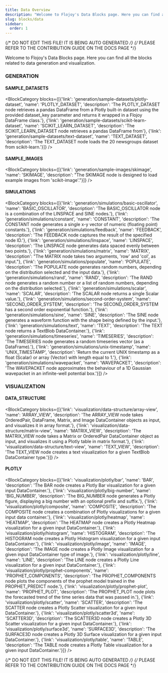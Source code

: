 ```yaml
---
title: Data Overview
description: "Welcome to Flojoy's Data Blocks page. Here you can find all the blocks related to data generation and visualization."
slug: blocks/data
sidebar:
  order: 1
---
```


{/* DO NOT EDIT THIS FILE! IT IS BEING AUTO GENERATED */}
{/* PLEASE REFER TO THE CONTRIBUTION GUIDE ON THE DOCS PAGE */}


Welcome to Flojoy's Data Blocks page. Here you can find all the blocks related to data generation and visualization.

### GENERATION
#### SAMPLE_DATASETS
<BlockCategory blocks={[{'link': 'generation/sample-datasets/plotly-dataset', 'name': 'PLOTLY_DATASET', 'description': 'The PLOTLY_DATASET node retrieves a pandas DataFrame from a Plotly built-in dataset using the provided dataset_key parameter and returns it wrapped in a Flojoy DataFrame class.'}, {'link': 'generation/sample-datasets/scikit-learn-dataset', 'name': 'SCIKIT_LEARN_DATASET', 'description': 'The SCIKIT_LEARN_DATASET node retrieves a pandas DataFrame from'}, {'link': 'generation/sample-datasets/text-dataset', 'name': 'TEXT_DATASET', 'description': 'The TEXT_DATASET node loads the 20 newsgroups dataset from scikit-learn.'}]} />

#### SAMPLE_IMAGES
<BlockCategory blocks={[{'link': 'generation/sample-images/skimage', 'name': 'SKIMAGE', 'description': "The SKIMAGE node is designed to load example images from 'scikit-image'."}]} />

#### SIMULATIONS
<BlockCategory blocks={[{'link': 'generation/simulations/basic-oscillator', 'name': 'BASIC_OSCILLATOR', 'description': 'The BASIC_OSCILLATOR node is a combination of the LINSPACE and SINE nodes.'}, {'link': 'generation/simulations/constant', 'name': 'CONSTANT', 'description': 'The CONSTANT node generates a single x-y vector of numeric (floating point) constants.'}, {'link': 'generation/simulations/feedback', 'name': 'FEEDBACK', 'description': 'The FEEDBACK node captures the result of the specified node ID.'}, {'link': 'generation/simulations/linspace', 'name': 'LINSPACE', 'description': 'The LINSPACE node generates data spaced evenly between two points.'}, {'link': 'generation/simulations/matrix', 'name': 'MATRIX', 'description': "The MATRIX node takes two arguments, 'row' and 'col', as input."}, {'link': 'generation/simulations/populate', 'name': 'POPULATE', 'description': 'The POPULATE node generates random numbers, depending on the distribution selected and the input data.'}, {'link': 'generation/simulations/rand', 'name': 'RAND', 'description': 'The RAND node generates a random number or a list of random numbers, depending on the distribution selected.'}, {'link': 'generation/simulations/scalar', 'name': 'SCALAR', 'description': 'The SCALAR node returns a single Scalar value.'}, {'link': 'generation/simulations/second-order-system', 'name': 'SECOND_ORDER_SYSTEM', 'description': 'The SECOND_ORDER_SYSTEM has a second order exponential function.'}, {'link': 'generation/simulations/sine', 'name': 'SINE', 'description': 'The SINE node generates a waveform function with the shape being defined by the input.'}, {'link': 'generation/simulations/text', 'name': 'TEXT', 'description': 'The TEXT node returns a TextBlob DataContainer.'}, {'link': 'generation/simulations/timeseries', 'name': 'TIMESERIES', 'description': 'The TIMESERIES node generates a random timeseries vector (as a DataFrame).'}, {'link': 'generation/simulations/unix-timestamp', 'name': 'UNIX_TIMESTAMP', 'description': 'Return the current UNIX timestamp as a float (Scalar) or array (Vector) with length equal to 1.'}, {'link': 'generation/simulations/wavepacket', 'name': 'WAVEPACKET', 'description': 'The WAVEPACKET node approximates the behaviour of a 1D Gaussian wavepacket in an infinite-well potential box.'}]} />


### VISUALIZATION
#### DATA_STRUCTURE
<BlockCategory blocks={[{'link': 'visualization/data-structure/array-view', 'name': 'ARRAY_VIEW', 'description': 'The ARRAY_VIEW node takes OrderedPair, DataFrame, Matrix, and Image DataContainer objects as input, and visualizes it in array format.'}, {'link': 'visualization/data-structure/matrix-view', 'name': 'MATRIX_VIEW', 'description': 'The MATRIX_VIEW node takes a Matrix or OrderedPair DataContainer object as input, and visualizes it using a Plotly table in matrix format.'}, {'link': 'visualization/data-structure/text-view', 'name': 'TEXT_VIEW', 'description': 'The TEXT_VIEW node creates a text visualization for a given TextBlob DataContainer type.'}]} />

#### PLOTLY
<BlockCategory blocks={[{'link': 'visualization/plotly/bar', 'name': 'BAR', 'description': 'The BAR node creates a Plotly Bar visualization for a given input DataContainer.'}, {'link': 'visualization/plotly/big-number', 'name': 'BIG_NUMBER', 'description': 'The BIG_NUMBER node generates a Plotly figure, displaying a big number with an optional prefix and suffix.'}, {'link': 'visualization/plotly/composite', 'name': 'COMPOSITE', 'description': 'The COMPOSITE node creates a combination of Plotly visualizations for a given input data container.'}, {'link': 'visualization/plotly/heatmap', 'name': 'HEATMAP', 'description': 'The HEATMAP node creates a Plotly Heatmap visualization for a given input DataContainer.'}, {'link': 'visualization/plotly/histogram', 'name': 'HISTOGRAM', 'description': 'The HISTOGRAM node creates a Plotly Histogram visualization for a given input DataContainer.'}, {'link': 'visualization/plotly/image', 'name': 'IMAGE', 'description': 'The IMAGE node creates a Plotly Image visualization for a given input DataContainer type of image.'}, {'link': 'visualization/plotly/line', 'name': 'LINE', 'description': 'The LINE node creates a Plotly Line visualization for a given input DataContainer.'}, {'link': 'visualization/plotly/prophet-components', 'name': 'PROPHET_COMPONENTS', 'description': 'The PROPHET_COMPONENTS node plots the components of the prophet model trained in the PROPHET_PREDICT node.'}, {'link': 'visualization/plotly/prophet-plot', 'name': 'PROPHET_PLOT', 'description': 'The PROPHET_PLOT node plots the forecasted trend of the time series data that was passed in.'}, {'link': 'visualization/plotly/scatter', 'name': 'SCATTER', 'description': 'The SCATTER node creates a Plotly Scatter visualization for a given input DataContainer.'}, {'link': 'visualization/plotly/scatter3d', 'name': 'SCATTER3D', 'description': 'The SCATTER3D node creates a Plotly 3D Scatter visualization for a given input DataContainer.'}, {'link': 'visualization/plotly/surface3d', 'name': 'SURFACE3D', 'description': 'The SURFACE3D node creates a Plotly 3D Surface visualization for a given input DataContainer.'}, {'link': 'visualization/plotly/table', 'name': 'TABLE', 'description': 'The TABLE node creates a Plotly Table visualization for a given input DataContainer.'}]} />


{/* DO NOT EDIT THIS FILE! IT IS BEING AUTO GENERATED */}
{/* PLEASE REFER TO THE CONTRIBUTION GUIDE ON THE DOCS PAGE */}
